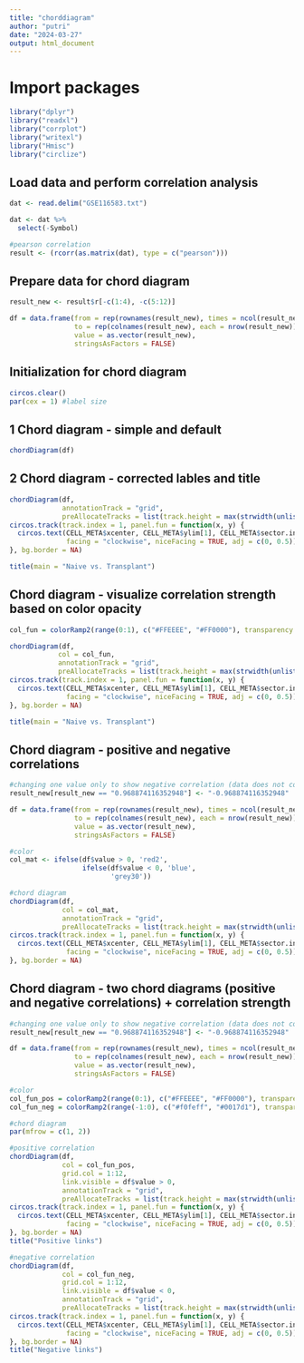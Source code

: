 ```yaml
---
title: "chorddiagram"
author: "putri"
date: "2024-03-27"
output: html_document
---
```


# Import packages

```r
library("dplyr")
library("readxl")
library("corrplot")
library("writexl")
library("Hmisc")
library("circlize")
```

## Load data and perform correlation analysis

```r
dat <- read.delim("GSE116583.txt")

dat <- dat %>%
  select(-Symbol)

#pearson correlation
result <- (rcorr(as.matrix(dat), type = c("pearson")))

```

## Prepare data for chord diagram

```r
result_new <- result$r[-c(1:4), -c(5:12)]

df = data.frame(from = rep(rownames(result_new), times = ncol(result_new)),
                to = rep(colnames(result_new), each = nrow(result_new)),
                value = as.vector(result_new),
                stringsAsFactors = FALSE)
```

## Initialization for chord diagram
```r
circos.clear()
par(cex = 1) #label size
```

## 1 Chord diagram - simple and default
```r
chordDiagram(df)
```

## 2 Chord diagram - corrected lables and title
```r
chordDiagram(df,
             annotationTrack = "grid",
             preAllocateTracks = list(track.height = max(strwidth(unlist(dimnames(df))))))
circos.track(track.index = 1, panel.fun = function(x, y) {
  circos.text(CELL_META$xcenter, CELL_META$ylim[1], CELL_META$sector.index,
              facing = "clockwise", niceFacing = TRUE, adj = c(0, 0.5))
}, bg.border = NA)

title(main = "Naive vs. Transplant")
```

## Chord diagram - visualize correlation strength based on color opacity
```r
col_fun = colorRamp2(range(0:1), c("#FFEEEE", "#FF0000"), transparency = 0.5)

chordDiagram(df,
            col = col_fun,
            annotationTrack = "grid",
            preAllocateTracks = list(track.height = max(strwidth(unlist(dimnames(df))))))
circos.track(track.index = 1, panel.fun = function(x, y) {
  circos.text(CELL_META$xcenter, CELL_META$ylim[1], CELL_META$sector.index,
              facing = "clockwise", niceFacing = TRUE, adj = c(0, 0.5))
}, bg.border = NA)

title(main = "Naive vs. Transplant")
```


## Chord diagram - positive and negative correlations
```r
#changing one value only to show negative correlation (data does not contain negative correlation) -- ignore
result_new[result_new == "0.968874116352948"] <- "-0.968874116352948"

df = data.frame(from = rep(rownames(result_new), times = ncol(result_new)),
                to = rep(colnames(result_new), each = nrow(result_new)),
                value = as.vector(result_new),
                stringsAsFactors = FALSE)

#color
col_mat <- ifelse(df$value > 0, 'red2',
                  ifelse(df$value < 0, 'blue', 
                         'grey30'))

#chord diagram
chordDiagram(df, 
             col = col_mat,
             annotationTrack = "grid",
             preAllocateTracks = list(track.height = max(strwidth(unlist(dimnames(df))))))
circos.track(track.index = 1, panel.fun = function(x, y) {
  circos.text(CELL_META$xcenter, CELL_META$ylim[1], CELL_META$sector.index, 
              facing = "clockwise", niceFacing = TRUE, adj = c(0, 0.5))
}, bg.border = NA)

```


## Chord diagram - two chord diagrams (positive and negative correlations) + correlation strength
```r
#changing one value only to show negative correlation (data does not contain negative correlation) -- ignore
result_new[result_new == "0.968874116352948"] <- "-0.968874116352948"

df = data.frame(from = rep(rownames(result_new), times = ncol(result_new)),
                to = rep(colnames(result_new), each = nrow(result_new)),
                value = as.vector(result_new),
                stringsAsFactors = FALSE)

#color
col_fun_pos = colorRamp2(range(0:1), c("#FFEEEE", "#FF0000"), transparency = 0.5)
col_fun_neg = colorRamp2(range(-1:0), c("#f0feff", "#0017d1"), transparency = 0.5)

#chord diagram
par(mfrow = c(1, 2))

#positive correlation
chordDiagram(df, 
             col = col_fun_pos, 
             grid.col = 1:12, 
             link.visible = df$value > 0,
             annotationTrack = "grid", 
             preAllocateTracks = list(track.height = max(strwidth(unlist(dimnames(df))))))
circos.track(track.index = 1, panel.fun = function(x, y) {
  circos.text(CELL_META$xcenter, CELL_META$ylim[1], CELL_META$sector.index,
              facing = "clockwise", niceFacing = TRUE, adj = c(0, 0.5))
}, bg.border = NA)
title("Positive links")

#negative correlation
chordDiagram(df, 
             col = col_fun_neg, 
             grid.col = 1:12, 
             link.visible = df$value < 0,
             annotationTrack = "grid", 
             preAllocateTracks = list(track.height = max(strwidth(unlist(dimnames(df))))))
circos.track(track.index = 1, panel.fun = function(x, y) {
  circos.text(CELL_META$xcenter, CELL_META$ylim[1], CELL_META$sector.index,
              facing = "clockwise", niceFacing = TRUE, adj = c(0, 0.5))
}, bg.border = NA)
title("Negative links")
```








